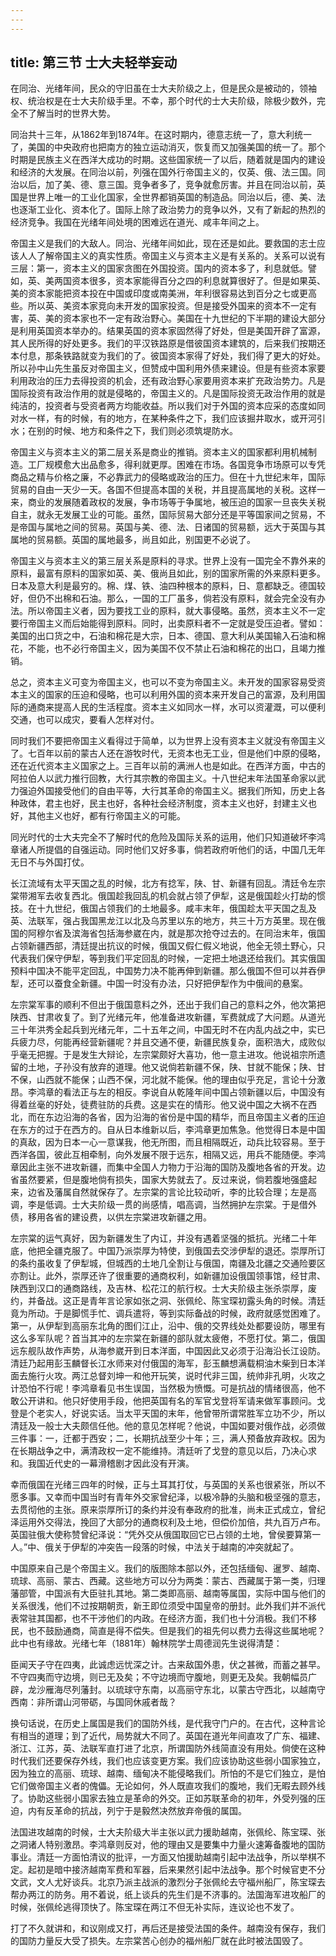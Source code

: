 ```yaml
---
---
---
```

title: 第三节 士大夫轻举妄动
---




在同治、光绪年间，民众的守旧虽在士大夫阶级之上，但是民众是被动的，领袖权、统治权是在士大夫阶级手里。不幸，那个时代的士大夫阶级，除极少数外，完全不了解当时的世界大势。

同治共十三年，从1862年到1874年。在这时期内，德意志统一了，意大利统一了，美国的中央政府也把南方的独立运动消灭，恢复而又加强美国的统一了。那个时期是民族主义在西洋大成功的时期。这些国家统一了以后，随着就是国内的建设和经济的大发展。在同治以前，列强在国外行帝国主义的，仅英、俄、法三国。同治以后，加了美、德、意三国。竞争者多了，竞争就愈厉害。并且在同治以前，英国是世界上唯一的工业化国家，全世界都销英国的制造品。同治以后，德、美、法也逐渐工业化、资本化了。国际上除了政治势力的竞争以外，又有了新起的热烈的经济竞争。我国在光绪年间处境的困难远在道光、咸丰年间之上。

帝国主义是我们的大敌人。同治、光绪年间如此，现在还是如此。要救国的志士应该人人了解帝国主义的真实性质。帝国主义与资本主义是有关系的。关系可以说有三层：第一，资本主义的国家贪图在外国投资。国内的资本多了，利息就低。譬如，英、美两国资本很多，资本家能得百分之四的利息就算很好了。但是如果英、美的资本家能把资本投在中国或印度或南美洲，年利很容易达到百分之七或更高些。所以英、美资本家竞向未开发的国家投资。但是接受外国来的资本不一定有害，英、美的资本家也不一定有政治野心。美国在十九世纪的下半期的建设大部分是利用英国资本举办的。结果英国的资本家固然得了好处，但是美国开辟了富源，其人民所得的好处更多。我们的平汉铁路原是借彼国资本建筑的，后来我们按期还本付息，那条铁路就变为我们的了。彼国资本家得了好处，我们得了更大的好处。所以孙中山先生虽反对帝国主义，但赞成中国利用外债来建设。但是有些资本家要利用政治的压力去得投资的机会，还有政治野心家要用资本来扩充政治势力。凡是国际投资有政治作用的就是侵略的，帝国主义的。凡是国际投资无政治作用的就是纯洁的，投资者与受资者两方均能收益。所以我们对于外国的资本应采的态度如同对水一样，有的时候，有的地方，在某种条件之下，我们应该掘井取水，或开河引水；在别的时候、地方和条件之下，我们则必须筑堤防水。

帝国主义与资本主义的第二层关系是商业的推销。资本主义的国家都利用机械制造。工厂规模愈大出品愈多，得利就更厚。困难在市场。各国竞争市场原可以专凭商品之精与价格之廉，不必靠武力的侵略或政治的压力。但在十九世纪末年，国际贸易的自由一天少一天。各国不但提高本国的关税，并且提高属地的关税。这样一来，商业的发展随着政权的发展，争市场等于争属地，被压迫的国家一旦丧失关税自主，就永无发展工业的可能。虽然，国际贸易大部分还是平等国家间之贸易，不是帝国与属地之间的贸易。英国与美、德、法、日诸国的贸易额，远大于英国与其属地的贸易额。英国的属地最多，尚且如此，别国更不必说了。

帝国主义与资本主义的第三层关系是原料的寻求。世界上没有一国完全不靠外来的原料，最富有原料的国家如英、美、俄尚且如此，别的国家所需的外来原料更多。日本及意大利是最穷的。棉、煤、铁、油四种根本的原料，日、意都缺乏。德国较好，但仍不出棉和石油。那么，一国的工厂虽多，倘若没有原料，就会完全没有办法。所以帝国主义者，因为要找工业的原料，就大事侵略。虽然，资本主义不一定要行帝国主义而后始能得到原料。同时，出卖原料者不一定就是受压迫者。譬如：美国的出口货之中，石油和棉花是大宗，日本、德国、意大利从美国输入石油和棉花，不能，也不必行帝国主义，因为美国不仅不禁止石油和棉花的出口，且竭力推销。

总之，资本主义可变为帝国主义，也可以不变为帝国主义。未开发的国家容易受资本主义的国家的压迫和侵略，也可以利用外国的资本来开发自己的富源，及利用国际的通商来提高人民的生活程度。资本主义如同水一样，水可以资灌溉，可以便利交通，也可以成灾，要看人怎样对付。

同时我们不要把帝国主义看得过于简单，以为世界上没有资本主义就没有帝国主义了。七百年以前的蒙古人还在游牧时代，无资本也无工业，但是他们中原的侵略，还在近代资本主义国家之上。三百年以前的满洲人也是如此。在西洋方面，中古的阿拉伯人以武力推行回教，大行其宗教的帝国主义。十八世纪末年法国革命家以武力强迫外国接受他们的自由平等，大行其革命的帝国主义。据我们所知，历史上各种政体，君主也好，民主也好，各种社会经济制度，资本主义也好，封建主义也好，其他主义也好，都有行帝国主义的可能。

同光时代的士大夫完全不了解时代的危险及国际关系的运用，他们只知道破坏李鸿章诸人所提倡的自强运动。同时他们又好多事，倘若政府听他们的话，中国几无年无日不与外国打仗。

长江流域有太平天国之乱的时候，北方有捻军，陕、甘、新疆有回乱。清廷令左宗棠带湘军去收复西北。俄国趁我回乱的机会就占领了伊犁，这是俄国趁火打劫的惯技。在十九世纪，俄国占领我们的土地最多。咸丰末年，俄国趁太平天国之乱及英、法联军，强占我国黑龙江以北及乌苏里以东的地方，共三十万方英里。现在俄国的阿穆尔省及滨海省包括海参崴在内，就是那次抢夺过去的。在同治末年，俄国占领新疆西部，清廷提出抗议的时候，俄国又假仁假义地说，他全无领土野心，只代表我们保守伊犁，等到我们平定回乱的时候，一定把土地退还给我们。其实俄国预料中国决不能平定回乱，中国势力决不能再伸到新疆。那么俄国不但可以并吞伊犁，还可以蚕食全新疆。中国一时没有办法，只好把伊犁作为中俄间的悬案。

左宗棠军事的顺利不但出于俄国意料之外，还出于我们自己的意料之外，他次第把陕西、甘肃收复了。到了光绪元年，他准备进攻新疆，军费就成了大问题。从道光三十年洪秀全起兵到光绪元年，二十五年之间，中国无时不在内乱内战之中，实已兵疲力尽，何能再经营新疆呢？并且交通不便，新疆民族复杂，面积浩大，成败似乎毫无把握。于是发生大辩论，左宗棠颇好大喜功，他一意主进攻。他说祖宗所遗留的土地，子孙没有放弃的道理。他又说倘若新疆不保，陕、甘就不能保；陕、甘不保，山西就不能保；山西不保，河北就不能保。他的理由似乎充足，言论十分激昂。李鸿章的看法正与左的相反。李说自从乾隆年间中国占领新疆以后，中国没有得着丝毫的好处，徒费驻防的兵费。这是实在的情形。他又说中国之大祸不在西北，而在东边沿海的各省，因为沿海的省份是中国的精华，而且帝国主义者的压迫在东方的过于在西方的。自从日本维新以后，李鸿章更加焦急。他觉得日本是中国的真敌，因为日本一心一意谋我，他无所图，而且相隔既近，动兵比较容易。至于西洋各国，彼此互相牵制，向外发展不限于远东，相隔又远，用兵不能随便。李鸿章因此主张不进攻新疆，而集中全国人力物力于沿海的国防及腹地各省的开发。边省虽然要紧，但是腹地倘有损失，国家大势就去了。反过来说，倘若腹地强盛起来，边省及藩属自然就保存了。左宗棠的言论比较动听，李的比较合理；左是高调，李是低调。士大夫阶级一贯的尚感情，唱高调，当然拥护左宗棠。于是借外债，移用各省的建设费，以供左宗棠进攻新疆之用。

左宗棠的运气真好，因为新疆发生了内讧，并没有遇着坚强的抵抗。光绪二十年底，他把全疆克服了。中国乃派崇厚为特使，到俄国去交涉伊犁的退还。崇厚所订的条约虽收复了伊犁城，但城西的土地几全割让与俄国，南疆及北疆之交通险要区亦割让。此外，崇厚还许了很重要的通商权利，如新疆加设俄国领事馆，经甘肃、陕西到汉口的通商路线，及吉林、松花江的航行权。士大夫阶级主张杀崇厚，废约，并备战。这正是青年言论家如张之洞、张佩纶、陈宝琛初露头角的时候。清廷竟为所动。于是脚慌手忙、调兵遣将，等到实际备战的时候，政府就感觉困难了。第一，从伊犁到高丽东北角的图们江止，沿中、俄的交界线处处都要设防，哪里有这么多军队呢？首当其冲的左宗棠在新疆的部队就太疲倦，不愿打仗。第二，俄国远东舰队故作声势，从海参崴开到日本洋面，中国因此又必须于沿海沿长江设防。清廷乃起用彭玉麟督长江水师来对付俄国的海军，彭玉麟想满载桐油木柴到日本洋面去施行火攻。两江总督刘坤一和他开玩笑，说时代非三国，统帅非孔明，火攻之计恐怕不行呢！李鸿章看见书生误国，当然极为愤慨。可是抗战的情绪很高，他不敢公开讲和。他只好使用手段，他把英国有名的军官戈登将军请来做军事顾问。戈登是个老实人，好说实话。当太平天国的末年，他曾带所谓常胜军立功不少，所以清廷及一般士大夫颇信任他。他的意见怎样呢？他说，中国如要对俄作战，必须做三件事：一，迁都于西安；二，长期抗战至少十年；三，满人预备放弃政权。因为在长期战争之中，满清政权一定不能维持。清廷听了戈登的意见以后，乃决心求和。我国近代史的一幕滑稽剧才因此没有开演。

幸而俄国在光绪三四年的时候，正与土耳其打仗，与英国的关系也很紧张，所以不愿多事。又幸而中国当时有青年外交家曾纪泽，以极冷静的头脑和极坚强的意志，去贯彻他的主张。原来崇厚所订的条约并没有奉政府的批准，尚未正式成立，曾纪泽运用外交得法，挽回了大部分的通商权利及土地，但偿价加倍，共九百万卢布。英国驻俄大使称赞曾纪泽说：“凭外交从俄国取回它已占领的土地，曾侯要算第一人。”中、俄关于伊犁的冲突告一段落的时候，中法关于越南的冲突就起了。

中国原来自己是个帝国主义。我们的版图除本部以外，还包括缅甸、暹罗、越南、琉球、高丽、蒙古、西藏。这些地方可以分为两类：蒙古、西藏属于第一类，归理藩部管，中国派有大臣驻扎其地。第二类即高丽、越南等属国，实际中国与他们的关系很浅，他们不过按期朝贡，新王即位须受中国皇帝的册封。此外我们并不派代表常驻其国都，也不干涉他们的内政。在经济方面，我们也十分消极。我们不移民，也不鼓励通商，简直是得不偿失。但是我们的祖先何以费力去得这些属地呢？此中也有缘故。光绪七年（1881年）翰林院学士周德润先生说得清楚：

臣闻天子守在四夷，此诚虑远忧深之计。古来敌国外患，伏之甚微，而蓄之甚早。不守四夷而守边境，则已无及矣；不守边境而守腹地，则更无及矣。我朝幅员广辟，龙沙雁海尽列藩封。以琉球守东南，以高丽守东北，以蒙古守西北，以越南守西南：非所谓山河带砺，与国同休戚者哉？

换句话说，在历史上属国是我们的国防外线，是代我守门户的。在古代，这种言论有相当的道理；到了近代，局势就大不同了。英国在道光年间直攻了广东、福建、浙江、江苏，英、法联军直打进了北京，所谓国防外线简直没有用处。倘使在这种时代我们还要保存外线，我们也应该变更方案。我们应该协助这些弱小国家独立，因为独立的高丽、琉球、越南、缅甸决不能侵略我们。所怕的不是它们独立，是怕它们做帝国主义者的傀儡。无论如何，外人既直攻我们的腹地，我们无暇去顾外线了。协助这些弱小国家去独立是革命的外交。正如苏联革命的初年，外受列强的压迫，内有反革命的抗战，列宁于是毅然决然放弃帝俄的属国。

法国进攻越南的时候，士大夫阶级大半主张以武力援助越南，张佩纶、陈宝琛、张之洞诸人特别激昂。李鸿章则反对，他的理由又是要集中力量火速筹备腹地的国防事业。清廷一方面怕清议的批评，一方面又怕援助越南引起中法战争，所以举棋不定。起初是暗中接济越南军费和军器，后来果然引起中法战争。那个时候官吏不分文武，文人尤好谈兵。北京乃派主战派的激烈分子张佩纶去守福州船厂，陈宝琛去帮办两江的防务。用不着说，纸上谈兵的先生们是不济事的。法国海军进攻船厂的时候，张佩纶逃得顶快了。陈宝琛在两江不但无补实际，连议论也不发了。

打了不久就讲和，和议刚成又打，再后还是接受法国的条件。越南没有保存，我们的国防力量反大受了损失。左宗棠苦心创办的福州船厂就在此时被法国毁了。